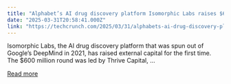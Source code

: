 ```yaml
---
title: "Alphabet’s AI drug discovery platform Isomorphic Labs raises $600M from Thrive"
date: "2025-03-31T20:58:41.000Z"
link: "https://techcrunch.com/2025/03/31/alphabets-ai-drug-discovery-platform-isomorphic-labs-raises-600m-from-thrive/"
---
```


Isomorphic Labs, the AI drug discovery platform that was spun out of Google&#8217;s DeepMind in 2021, has raised external capital for the first time. The $600 million round was led by Thrive Capital, ...

[Read more](https://techcrunch.com/2025/03/31/alphabets-ai-drug-discovery-platform-isomorphic-labs-raises-600m-from-thrive/)
